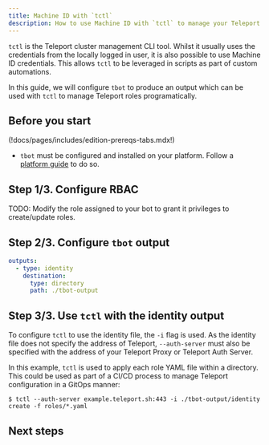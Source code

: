 ```yaml
---
title: Machine ID with `tctl`
description: How to use Machine ID with `tctl` to manage your Teleport configuration
---
```


`tctl` is the Teleport cluster management CLI tool. Whilst it usually uses the
credentials from the locally logged in user, it is also possible to use
Machine ID credentials. This allows `tctl` to be leveraged in scripts as part
of custom automations.

In this guide, we will configure `tbot` to produce an output which can be used
with `tctl` to manage Teleport roles programatically.

## Before you start

(!docs/pages/includes/edition-prereqs-tabs.mdx!)
- `tbot` must be configured and installed on your platform. Follow a
  [platform guide](../platform-guides.mdx) to do so.

## Step 1/3. Configure RBAC

TODO: Modify the role assigned to your bot to grant it privileges to create/update roles.

## Step 2/3. Configure `tbot` output

```yaml
outputs:
  - type: identity
    destination:
      type: directory
      path: ./tbot-output
```

## Step 3/3. Use `tctl` with the identity output

To configure `tctl` to use the identity file, the `-i` flag is used. As the
identity file does not specify the address of Teleport, `--auth-server` must
also be specified with the address of your Teleport Proxy or Teleport Auth
Server.

In this example, `tctl` is used to apply each role YAML file within a directory.
This could be used as part of a CI/CD process to manage Teleport configuration
in a GitOps manner:

```code
$ tctl --auth-server example.teleport.sh:443 -i ./tbot-output/identity create -f roles/*.yaml
```

## Next steps